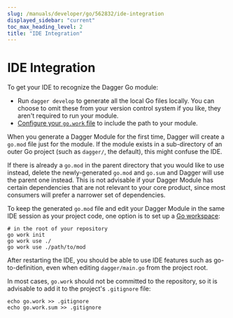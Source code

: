 ```yaml
---
slug: /manuals/developer/go/562832/ide-integration
displayed_sidebar: "current"
toc_max_heading_level: 2
title: "IDE Integration"
---
```



# IDE Integration


To get your IDE to recognize the Dagger Go module:

- Run `dagger develop` to generate all the local Go files locally. You can choose to omit these from your version control system if you like, they aren't required to run your module.
- [Configure your `go.work` file](./go/882081-module-structure.mdx#go-workspaces) to include the path to your module.

When you generate a Dagger Module for the first time, Dagger will create a `go.mod` file just for the module. If the module exists in a sub-directory of an outer Go project (such as `dagger/`, the default), this might confuse the IDE.

If there is already a `go.mod` in the parent directory that you would like to use instead, delete the newly-generated `go.mod` and `go.sum` and Dagger will use the parent one instead. This is not advisable if your Dagger Module has certain dependencies that are not relevant to your core product, since most consumers will prefer a narrower set of dependencies.

To keep the generated `go.mod` file and edit your Dagger Module in the same IDE session as your project code, one option is to set up a [Go workspace](https://go.dev/doc/tutorial/workspaces):

```shell
# in the root of your repository
go work init
go work use ./
go work use ./path/to/mod
```

After restarting the IDE, you should be able to use IDE features such as go-to-definition, even when editing `dagger/main.go` from the project root.

In most cases, `go.work` should not be committed to the repository, so it is advisable to add it to the project's `.gitignore` file:

```shell
echo go.work >> .gitignore
echo go.work.sum >> .gitignore
```
